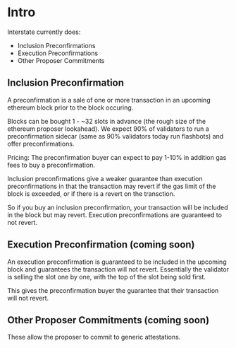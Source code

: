 # Intro

Interstate currently does:
- Inclusion Preconfirmations
- Execution Preconfirmations
- Other Proposer Commitments

## Inclusion Preconfirmation

A preconfirmation is a sale of one or more transaction in an upcoming ethereum block prior to the block occuring. 

Blocks can be bought 1 - ~32 slots in advance (the rough size of the ethereum proposer lookahead). We expect 90% of validators to run a preconfirmation sidecar (same as 90% validators today run flashbots) and offer preconfirmations.

Pricing: The preconfirmation buyer can expect to pay 1-10% in addition gas fees to buy a preconfirmation.

Inclusion preconfirmations give a weaker guarantee than execution preconfirmations in that the transaction may revert if the gas limit of the block is exceeded, or if there is a revert on the transction. 

So if you buy an inclusion preconfirmation, your transaction will be included in the block but may revert. Execution preconfirmations are guaranteed to not revert.

## Execution Preconfirmation (coming soon)

An execution preconfirmation is guaranteed to be included in the upcoming block and guarantees the transaction will not revert. Essentially the validator is selling the slot one by one, with the top of the slot being sold first.

This gives the preconfirmation buyer the guarantee that their transaction will not revert.

## Other Proposer Commitments (coming soon)

These allow the proposer to commit to generic attestations.
